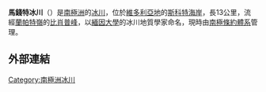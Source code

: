{{coord|78|6|S|162|3|E|source:GNIS|display=title}}

'''馬錢特冰川'''（{{lang-en|Marchant Glacier}}）是[[南極洲|南極洲]]的[[冰川|冰川]]，位於[[維多利亞地|維多利亞地]]的[[斯科特海岸|斯科特海岸]]，長13公里，流經[[蘭帕特嶺|蘭帕特嶺]]的[[比肖普峰|比肖普峰]]，以[[緬因大學|緬因大學]]的冰川地質學家命名，現時由[[南極條約體系|南極條約體系]]管理。

==外部連結==
{{cite gnis | type = antarid | id = 9374| name = Marchant Glacier | accessdate = 2013-08-05}}

{{DEFAULTSORT:Marchant Glacier}}
[[Category:南極洲冰川|Category:南極洲冰川]]


{{ScottCoast-geo-stub}}